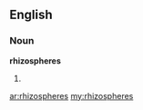 ==English==

===Noun===
'''rhizospheres'''

# {{plural of|rhizosphere}}

[[ar:rhizospheres]]
[[my:rhizospheres]]